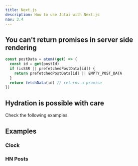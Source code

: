 ```yaml
---
title: Next.js
description: How to use Jotai with Next.js
nav: 3.4
---
```


## You can't return promises in server side rendering

```js
const postData = atom((get) => {
  const id = get(postId)
  if (isSSR || prefetchedPostData[id]) {
    return prefetchedPostData[id] || EMPTY_POST_DATA
  }
  return fetchData(id) // returns a promise
})
```

## Hydration is possible with care

Check the following examples.

## Examples

### Clock

<Codesandbox id="5ylrj" />

### HN Posts

<Codesandbox id="pm0l8" />
